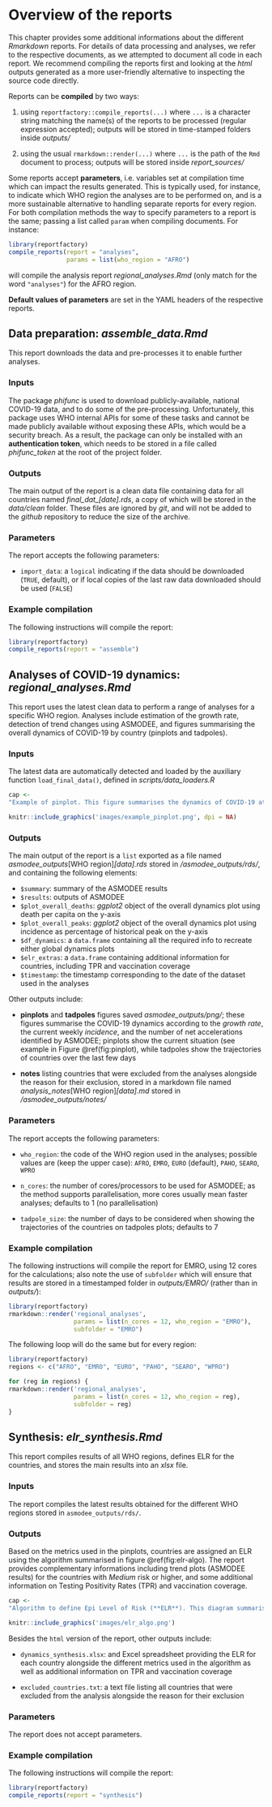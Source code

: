 # Overview of the reports {#reports}

This chapter provides some additional informations about the different
*Rmarkdown* reports. For details of data processing and analyses, we refer to
the respective documents, as we attempted to document all code in each
report. We recommend compiling the reports first and looking at the *html*
outputs generated as a more user-friendly alternative to inspecting the source
code directly.

Reports can be **compiled** by two ways:

1. using `reportfactory::compile_reports(...)` where `...` is a character string
  matching the name(s) of the reports to be processed (regular expression
  accepted); outputs will be stored in time-stamped folders inside *outputs/*

2. using the usual `rmarkdown::render(...)` where `...` is the path of the `Rmd`
  document to process; outputs will be stored inside *report_sources/*

Some reports accept **parameters**, i.e. variables set at compilation time which can
impact the results generated. This is typically used, for instance, to indicate
which WHO region the analyses are to be performed on, and is a more sustainable
alternative to handling separate reports for every region. For both compilation
methods the way to specify parameters to a report is the same; passing a list
called `param` when compiling documents. For instance:

```r
library(reportfactory)
compile_reports(report = "analyses",
                params = list(who_region = "AFRO")

```

will compile the analysis report *regional_analyses.Rmd* (only match for the
word `"analyses"`) for the AFRO region.

**Default values of parameters** are set in the YAML headers of the respective
reports.



## Data preparation: *assemble_data.Rmd*

This report downloads the data and pre-processes it to enable further analyses.

### Inputs

The package *phifunc* is used to download publicly-available, national COVID-19
data, and to do some of the pre-processing. Unfortunately, this package uses WHO
internal APIs for some of these tasks and cannot be made publicly available
without exposing these APIs, which would be a security breach. As a result, the
package can only be installed with an **authentication token**, which needs to be
stored in a file called *phifunc_token* at the root of the project folder.


### Outputs

The main output of the report is a clean data file containing data for all
countries named *final_dat_[date].rds*, a copy of which will be stored in the
*data/clean* folder. These files are ignored by *git*, and will not be added to
the *github* repository to reduce the size of the archive.


### Parameters

The report accepts the following parameters:

* `import_data`: a `logical` indicating if the data should be downloaded
  (`TRUE`, default), or if local copies of the last raw data downloaded should
  be used (`FALSE`)
  

### Example compilation

The following instructions will compile the report:

```r
library(reportfactory)
compile_reports(report = "assemble")

```







## Analyses of COVID-19 dynamics: *regional_analyses.Rmd*

This report uses the latest clean data to perform a range of analyses for a
specific WHO region. Analyses include estimation of the growth rate, detection
of trend changes using ASMODEE, and figures summarising the overall dynamics of
COVID-19 by country (pinplots and tadpoles).

### Inputs

The latest data are automatically detected and loaded by the auxiliary function
`load_final_data()`, defined in *scripts/data_loaders.R*


```r

cap <-
"Example of pinplot. This figure summarises the dynamics of COVID-19 at a national level, using three complementary metrics: the daily growth rate *r* (*x* axis), the current weekly incidence (*y* axis), and the number of net increases showing trend acceleration detected by ASMODEE (colors). Another variant of this figure uses weekly incidence of deaths per capita on the *y* axis. Countries to the right show faster epidemic growth, and countries near the top experience high levels of incidence. Countries displayed in red show signs of acceleration, so that they may move further to the right in the coming days. This figure was generated for EMRO on 11th July 2021."

```


```r
knitr::include_graphics('images/example_pinplot.png', dpi = NA)
```


### Outputs

The main output of the report is a `list` exported as a file named
_asmodee_outputs_[WHO region]_[data].rds_ stored in */asmodee_outputs/rds/*, and
containing the following elements:

* `$summary`: summary of the ASMODEE results
* `$results`: outputs of ASMODEE
* `$plot_overall_deaths`: *ggplot2* object of the overall dynamics plot using
  death per capita on the y-axis
* `$plot_overall_peaks`: *ggplot2* object of the overall dynamics plot using
  incidence as percentage of historical peak on the y-axis
* `$df_dynamics`: a `data.frame` containing all the required info to recreate
  either global dynamics plots
* `$elr_extras`: a `data.frame` containing additional information for countries,
  including TPR and vaccination coverage
* `$timestamp`: the timestamp corresponding to the date of the dataset used in
  the analyses 

Other outputs include:

* **pinplots** and **tadpoles** figures saved *asmodee_outputs/png/*; these
  figures summarise the COVID-19 dynamics according to the *growth rate*, the
  current weekly *incidence*, and the number of net accelerations identified by
  ASMODEE; pinplots show the current situation (see example in Figure
  \@ref(fig:pinplot), while tadpoles show the trajectories of countries over the
  last few days
  
* **notes** listing countries that were excluded from the analyses alongside the
  reason for their exclusion, stored in a markdown file named _analysis_notes_[WHO
  region]_[data].md_ stored in */asmodee_outputs/notes/*


### Parameters

The report accepts the following parameters:

* `who_region`: the code of the WHO region used in the analyses; possible values
are (keep the upper case): `AFRO`, `EMRO`, `EURO` (default), `PAHO`, `SEARO`,
`WPRO`

* `n_cores`: the number of cores/processors to be used for ASMODEE; as the
  method supports parallelisation, more cores usually mean faster analyses;
  defaults to 1 (no parallelisation)
  
* `tadpole_size`: the number of days to be considered when showing the
  trajectories of the countries on tadpoles plots; defaults to 7
  

### Example compilation

The following instructions will compile the report for EMRO, using 12 cores for
the calculations; also note the use of `subfolder` which will ensure that
results are stored in a timestamped folder in *outputs/EMRO/* (rather than in
*outputs/*):

```r

library(reportfactory)
rmarkdown::render('regional_analyses',
                  params = list(n_cores = 12, who_region = "EMRO"),
                  subfolder = "EMRO")

```

The following loop will do the same but for every region:

```r

library(reportfactory)
regions <- c("AFRO", "EMRO", "EURO", "PAHO", "SEARO", "WPRO")

for (reg in regions) {
rmarkdown::render('regional_analyses',
                  params = list(n_cores = 12, who_region = reg),
                  subfolder = reg)
}

```







## Synthesis: *elr_synthesis.Rmd*

This report compiles results of all WHO regions, defines ELR for the countries,
and stores the main results into an *xlsx* file.

### Inputs

The report compiles the latest results obtained for the different WHO regions
stored in `asmodee_outputs/rds/`.


### Outputs

Based on the metrics used in the pinplots, countries are assigned an ELR using
the algorithm summarised in figure \@ref(fig:elr-algo). The report provides
complementary informations including trend plots (ASMODEE results) for the
countries with *Medium* risk or higher, and some additional information on
Testing Positivity Rates (TPR) and vaccination coverage.


```r

cap <-
"Algorithm to define Epi Level of Risk (**ELR**). This diagram summarises the algorithm used to define a risk level (*Low* / *Medium* / *High* / *Very High*) based on values of the daily growth rates, weekly incidence, and signs of acceleration in transmission. Grey squares indicate *Minimal* risk. *Intel adjustments* represent the possibility for other sources of information (e.g. status of the healthcare system) to shift ELR by one level (or more in extreme cases) right or left."

```

```r
knitr::include_graphics('images/elr_algo.png')
```

Besides the `html` version of the report, other outputs include:

* `dynamics_synthesis.xlsx`: and Excel spreadsheet providing the ELR for each
 country alongside the different metrics used in the algorithm as well as
 additional information on TPR and vaccination coverage
 
 * `excluded_countries.txt`: a text file listing all countries that were
   excluded from the analysis alongside the reason for their exclusion
   


### Parameters

The report does not accept parameters.
  

### Example compilation

The following instructions will compile the report:

```r
library(reportfactory)
compile_reports(report = "synthesis")

```
